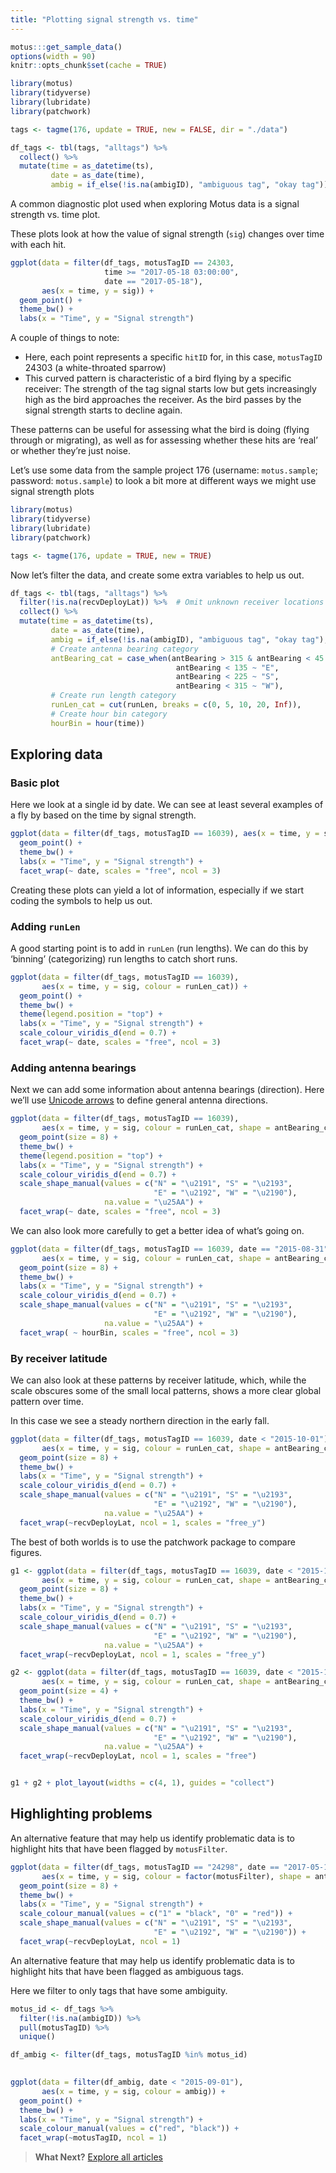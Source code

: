 ```yaml
---
title: "Plotting signal strength vs. time"
---
```


```r
motus:::get_sample_data()
options(width = 90)
knitr::opts_chunk$set(cache = TRUE)

library(motus)
library(tidyverse)
library(lubridate)
library(patchwork)

tags <- tagme(176, update = TRUE, new = FALSE, dir = "./data")

df_tags <- tbl(tags, "alltags") %>%
  collect() %>%
  mutate(time = as_datetime(ts),
         date = as_date(time),
         ambig = if_else(!is.na(ambigID), "ambiguous tag", "okay tag"))
```

A common diagnostic plot used when exploring Motus data is a signal strength vs. time plot.

These plots look at how the value of signal strength (`sig`) changes over time with each hit. 

```r
ggplot(data = filter(df_tags, motusTagID == 24303,
                     time >= "2017-05-18 03:00:00",
                     date == "2017-05-18"), 
       aes(x = time, y = sig)) + 
  geom_point() + 
  theme_bw() +
  labs(x = "Time", y = "Signal strength")
```

A couple of things to note:

- Here, each point represents a specific `hitID` for, in this case, `motusTagID` 24303 (a white-throated sparrow)
- This curved pattern is characteristic of a bird flying by a specific receiver: 
The strength of the tag signal starts low but gets increasingly high as the bird approaches the receiver.
As the bird passes by the signal strength starts to decline again.

These patterns can be useful for assessing what the bird is doing (flying through or migrating), as well as for assessing whether these hits are 'real' or whether they're just noise. 

Let's use some data from the sample project 176 (username: `motus.sample`; 
password: `motus.sample`) to look a bit more at different ways we might use 
signal strength plots


```r
library(motus)
library(tidyverse)
library(lubridate)
library(patchwork)

tags <- tagme(176, update = TRUE, new = TRUE)
```

Now let's filter the data, and create some extra variables to help us out. 

```r
df_tags <- tbl(tags, "alltags") %>%
  filter(!is.na(recvDeployLat)) %>%  # Omit unknown receiver locations
  collect() %>%
  mutate(time = as_datetime(ts),
         date = as_date(time),
         ambig = if_else(!is.na(ambigID), "ambiguous tag", "okay tag"),
         # Create antenna bearing category
         antBearing_cat = case_when(antBearing > 315 & antBearing < 45 ~ "N",
                                     antBearing < 135 ~ "E",
                                     antBearing < 225 ~ "S",
                                     antBearing < 315 ~ "W"),
         # Create run length category
         runLen_cat = cut(runLen, breaks = c(0, 5, 10, 20, Inf)),
         # Create hour bin category
         hourBin = hour(time))

```

## Exploring data


### Basic plot

Here we look at a single id by date. We can see at least several examples of a 
fly by based on the time by signal strength.

```r
ggplot(data = filter(df_tags, motusTagID == 16039), aes(x = time, y = sig)) + 
  geom_point() +
  theme_bw() +
  labs(x = "Time", y = "Signal strength") +
  facet_wrap(~ date, scales = "free", ncol = 3)
```

Creating these plots can yield a lot of information, especially if we start
coding the symbols to help us out.


### Adding `runLen`

A good starting point is to add in `runLen` (run lengths). We can do this by 
'binning' (categorizing) run lengths to catch short runs.

```r
ggplot(data = filter(df_tags, motusTagID == 16039), 
       aes(x = time, y = sig, colour = runLen_cat)) + 
  geom_point() +
  theme_bw() +
  theme(legend.position = "top") +
  labs(x = "Time", y = "Signal strength") +
  scale_colour_viridis_d(end = 0.7) +
  facet_wrap(~ date, scales = "free", ncol = 3)
```


### Adding antenna bearings
Next we can add some information about antenna bearings (direction). Here
we'll use [Unicode arrows](https://en.wikipedia.org/wiki/List_of_Unicode_characters#Arrows)
to define general antenna directions.

```r
ggplot(data = filter(df_tags, motusTagID == 16039), 
       aes(x = time, y = sig, colour = runLen_cat, shape = antBearing_cat)) + 
  geom_point(size = 8) + 
  theme_bw() +
  theme(legend.position = "top") +
  labs(x = "Time", y = "Signal strength") +
  scale_colour_viridis_d(end = 0.7) +
  scale_shape_manual(values = c("N" = "\u2191", "S" = "\u2193",
                                "E" = "\u2192", "W" = "\u2190"), 
                     na.value = "\u25AA") +
  facet_wrap(~ date, scales = "free", ncol = 3)
```


We can also look more carefully to get a better idea of what's going on.
```r
ggplot(data = filter(df_tags, motusTagID == 16039, date == "2015-08-31"), 
       aes(x = time, y = sig, colour = runLen_cat, shape = antBearing_cat)) + 
  geom_point(size = 8) + 
  theme_bw() +
  labs(x = "Time", y = "Signal strength") +
  scale_colour_viridis_d(end = 0.7) +
  scale_shape_manual(values = c("N" = "\u2191", "S" = "\u2193",
                                "E" = "\u2192", "W" = "\u2190"), 
                     na.value = "\u25AA") +
  facet_wrap( ~ hourBin, scales = "free", ncol = 3)
```

### By receiver latitude

We can also look at these patterns by receiver latitude, which, while the scale
obscures some of the small local patterns, shows a more clear global pattern 
over time. 

In this case we see a steady northern direction in the early fall.

```r
ggplot(data = filter(df_tags, motusTagID == 16039, date < "2015-10-01"), 
       aes(x = time, y = sig, colour = runLen_cat, shape = antBearing_cat)) + 
  geom_point(size = 8) + 
  theme_bw() +
  labs(x = "Time", y = "Signal strength") +
  scale_colour_viridis_d(end = 0.7) +
  scale_shape_manual(values = c("N" = "\u2191", "S" = "\u2193",
                                "E" = "\u2192", "W" = "\u2190"), 
                     na.value = "\u25AA") +
  facet_wrap(~recvDeployLat, ncol = 1, scales = "free_y")
```

The best of both worlds is to use the patchwork package to compare figures.


```r
g1 <- ggplot(data = filter(df_tags, motusTagID == 16039, date < "2015-10-01"), 
       aes(x = time, y = sig, colour = runLen_cat, shape = antBearing_cat)) + 
  geom_point(size = 8) + 
  theme_bw() +
  labs(x = "Time", y = "Signal strength") +
  scale_colour_viridis_d(end = 0.7) +
  scale_shape_manual(values = c("N" = "\u2191", "S" = "\u2193",
                                "E" = "\u2192", "W" = "\u2190"), 
                     na.value = "\u25AA") +
  facet_wrap(~recvDeployLat, ncol = 1, scales = "free_y")

g2 <- ggplot(data = filter(df_tags, motusTagID == 16039, date < "2015-10-01"), 
       aes(x = time, y = sig, colour = runLen_cat, shape = antBearing_cat)) + 
  geom_point(size = 4) + 
  theme_bw() +
  labs(x = "Time", y = "Signal strength") +
  scale_colour_viridis_d(end = 0.7) +
  scale_shape_manual(values = c("N" = "\u2191", "S" = "\u2193",
                                "E" = "\u2192", "W" = "\u2190"), 
                     na.value = "\u25AA") +
  facet_wrap(~recvDeployLat, ncol = 1, scales = "free")


g1 + g2 + plot_layout(widths = c(4, 1), guides = "collect")
```



## Highlighting problems


An alternative feature that may help us identify problematic data is to highlight
hits that have been flagged by `motusFilter`.

```r
ggplot(data = filter(df_tags, motusTagID == "24298", date == "2017-05-18"), 
       aes(x = time, y = sig, colour = factor(motusFilter), shape = antBearing_cat)) + 
  geom_point(size = 8) + 
  theme_bw() +
  labs(x = "Time", y = "Signal strength") +
  scale_colour_manual(values = c("1" = "black", "0" = "red")) +
  scale_shape_manual(values = c("N" = "\u2191", "S" = "\u2193",
                                "E" = "\u2192", "W" = "\u2190")) +
  facet_wrap(~recvDeployLat, ncol = 1)
```

An alternative feature that may help us identify problematic data is to highlight
hits that have been flagged as ambiguous tags.

Here we filter to only tags that have some ambiguity.

```r
motus_id <- df_tags %>%
  filter(!is.na(ambigID)) %>%
  pull(motusTagID) %>%
  unique()

df_ambig <- filter(df_tags, motusTagID %in% motus_id)
  
```

```r
ggplot(data = filter(df_ambig, date < "2015-09-01"),
       aes(x = time, y = sig, colour = ambig)) + 
  geom_point() + 
  theme_bw() +
  labs(x = "Time", y = "Signal strength") +
  scale_colour_manual(values = c("red", "black")) +
  facet_wrap(~motusTagID, ncol = 1)
```

> **What Next?** [Explore all articles](index.html)
